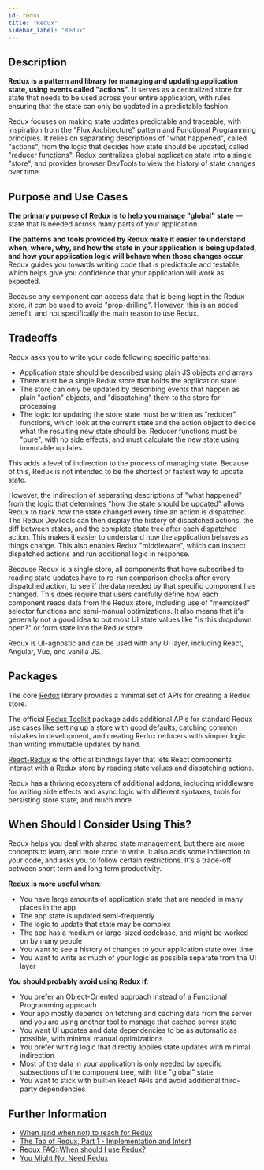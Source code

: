 ```yaml
---
id: redux
title: "Redux"
sidebar_label: "Redux"
---
```


## Description

**Redux is a pattern and library for managing and updating application state, using events called "actions"**. It serves as a centralized store for state that needs to be used across your entire application, with rules ensuring that the state can only be updated in a predictable fashion.

Redux focuses on making state updates predictable and traceable, with inspiration from the "Flux Architecture" pattern and Functional Programming principles. It relies on separating descriptions of "what happened", called "actions", from the logic that decides how state should be updated, called "reducer functions". Redux centralizes global application state into a single "store", and provides browser DevTools to view the history of state changes over time.

## Purpose and Use Cases

**The primary purpose of Redux is to help you manage "global" state** — state that is needed across many parts of your application.

**The patterns and tools provided by Redux make it easier to understand when, where, why, and how the state in your application is being updated, and how your application logic will behave when those changes occur**. Redux guides you towards writing code that is predictable and testable, which helps give you confidence that your application will work as expected.

Because any component can access data that is being kept in the Redux store, it _can_ be used to avoid "prop-drilling". However, this is an added benefit, and not specifically the main reason to use Redux.

## Tradeoffs

Redux asks you to write your code following specific patterns:

- Application state should be described using plain JS objects and arrays
- There must be a single Redux store that holds the application state
- The store can only be updated by describing events that happen as plain "action" objects, and "dispatching" them to the store for processing
- The logic for updating the store state must be written as "reducer" functions, which look at the current state and the action object to decide what the resulting new state should be. Reducer functions must be "pure", with no side effects, and must calculate the new state using immutable updates.

This adds a level of indirection to the process of managing state. Because of this, Redux is not intended to be the shortest or fastest way to update state.

However, the indirection of separating descriptions of "what happened" from the logic that determines "how the state should be updated" allows Redux to track how the state changed every time an action is dispatched. The Redux DevTools can then display the history of dispatched actions, the diff between states, and the complete state tree after each dispatched action. This makes it easier to understand how the application behaves as things change. This also enables Redux "middleware", which can inspect dispatched actions and run additional logic in response.

Because Redux is a single store, all components that have subscribed to reading state updates have to re-run comparison checks after every dispatched action, to see if the data needed by that specific component has changed. This does require that users carefully define how each component reads data from the Redux store, including use of "memoized" selector functions and semi-manual optimizations. It also means that it's generally not a good idea to put most UI state values like "is this dropdown open?" or form state into the Redux store.

Redux is UI-agnostic and can be used with any UI layer, including React, Angular, Vue, and vanilla JS.

## Packages

The core [Redux](https://redux.js.org/) library provides a minimal set of APIs for creating a Redux store.

The official [Redux Toolkit](https://redux-toolkit.js.org) package adds additional APIs for standard Redux use cases like setting up a store with good defaults, catching common mistakes in development, and creating Redux reducers with simpler logic than writing immutable updates by hand.

[React-Redux](https://react-redux.js.org) is the official bindings layer that lets React components interact with a Redux store by reading state values and dispatching actions.

Redux has a thriving ecosystem of additional addons, including middleware for writing side effects and async logic with different syntaxes, tools for persisting store state, and much more.

## When Should I Consider Using This?

Redux helps you deal with shared state management, but there are more concepts to learn, and more code to write. It also adds some indirection to your code, and asks you to follow certain restrictions. It's a trade-off between short term and long term productivity.

**Redux is more useful when**:

- You have large amounts of application state that are needed in many places in the app
- The app state is updated semi-frequently
- The logic to update that state may be complex
- The app has a medium or large-sized codebase, and might be worked on by many people
- You want to see a history of changes to your application state over time
- You want to write as much of your logic as possible separate from the UI layer

**You should probably avoid using Redux if**:

- You prefer an Object-Oriented approach instead of a Functional Programming approach
- Your app mostly depends on fetching and caching data from the server and you are using another tool to manage that cached server state
- You want UI updates and data dependencies to be as automatic as possible, with minimal manual optimizations
- You prefer writing logic that directly applies state updates with minimal indirection
- Most of the data in your application is only needed by specific subsections of the component tree, with little "global" state
- You want to stick with built-in React APIs and avoid additional third-party dependencies

## Further Information

- [When (and when not) to reach for Redux](https://changelog.com/posts/when-and-when-not-to-reach-for-redux)
- [The Tao of Redux, Part 1 - Implementation and Intent](https://blog.isquaredsoftware.com/2017/05/idiomatic-redux-tao-of-redux-part-1/)
- [Redux FAQ: When should I use Redux?](https://redux.js.org/faq/general#when-should-i-use-redux)
- [You Might Not Need Redux](https://medium.com/@dan_abramov/you-might-not-need-redux-be46360cf367)
